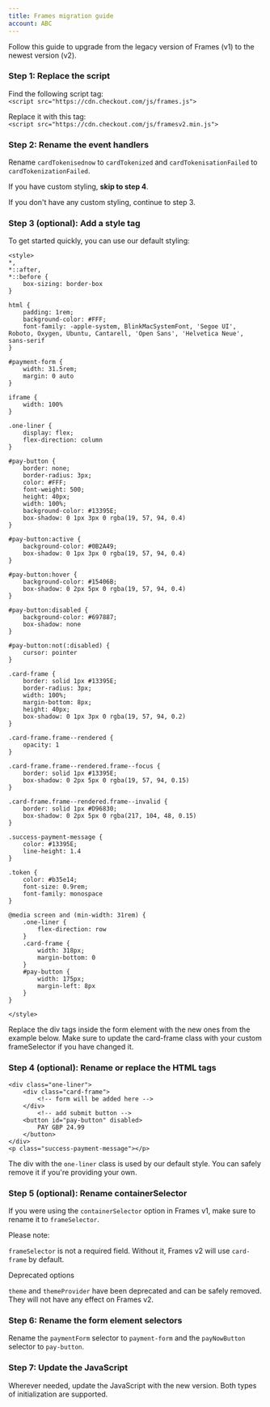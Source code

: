 ```yaml
---
title: Frames migration guide
account: ABC
---
```


Follow this guide to upgrade from the legacy version of Frames (v1) to the newest version (v2).

### Step 1: Replace the script

Find the following script tag:  
`<script src="https://cdn.checkout.com/js/frames.js">`

Replace it with this tag:  
`<script src="https://cdn.checkout.com/js/framesv2.min.js">`

### Step 2: Rename the event handlers

Rename `cardTokenisednow` to `cardTokenized` and `cardTokenisationFailed` to `cardTokenizationFailed`.

If you have custom styling, **skip to step 4**.

If you don't have any custom styling, continue to step 3.

### Step 3 (optional): Add a style tag

To get started quickly, you can use our default styling:

    
    <style>
    *,
    *::after,
    *::before {
    	box-sizing: border-box
    }
    
    html {
    	padding: 1rem;
    	background-color: #FFF;
    	font-family: -apple-system, BlinkMacSystemFont, 'Segoe UI', Roboto, Oxygen, Ubuntu, Cantarell, 'Open Sans', 'Helvetica Neue', sans-serif
    }
    
    #payment-form {
    	width: 31.5rem;
    	margin: 0 auto
    }
    
    iframe {
    	width: 100%
    }
    
    .one-liner {
    	display: flex;
    	flex-direction: column
    }
    
    #pay-button {
    	border: none;
    	border-radius: 3px;
    	color: #FFF;
    	font-weight: 500;
    	height: 40px;
    	width: 100%;
    	background-color: #13395E;
    	box-shadow: 0 1px 3px 0 rgba(19, 57, 94, 0.4)
    }
    
    #pay-button:active {
    	background-color: #0B2A49;
    	box-shadow: 0 1px 3px 0 rgba(19, 57, 94, 0.4)
    }
    
    #pay-button:hover {
    	background-color: #15406B;
    	box-shadow: 0 2px 5px 0 rgba(19, 57, 94, 0.4)
    }
    
    #pay-button:disabled {
    	background-color: #697887;
    	box-shadow: none
    }
    
    #pay-button:not(:disabled) {
    	cursor: pointer
    }
    
    .card-frame {
    	border: solid 1px #13395E;
    	border-radius: 3px;
    	width: 100%;
    	margin-bottom: 8px;
    	height: 40px;
    	box-shadow: 0 1px 3px 0 rgba(19, 57, 94, 0.2)
    }
    
    .card-frame.frame--rendered {
    	opacity: 1
    }
    
    .card-frame.frame--rendered.frame--focus {
    	border: solid 1px #13395E;
    	box-shadow: 0 2px 5px 0 rgba(19, 57, 94, 0.15)
    }
    
    .card-frame.frame--rendered.frame--invalid {
    	border: solid 1px #D96830;
    	box-shadow: 0 2px 5px 0 rgba(217, 104, 48, 0.15)
    }
    
    .success-payment-message {
    	color: #13395E;
    	line-height: 1.4
    }
    
    .token {
    	color: #b35e14;
    	font-size: 0.9rem;
    	font-family: monospace
    }
    
    @media screen and (min-width: 31rem) {
    	.one-liner {
    		flex-direction: row
    	}
    	.card-frame {
    		width: 318px;
    		margin-bottom: 0
    	}
    	#pay-button {
    		width: 175px;
    		margin-left: 8px
    	}
    }
    
    </style>
    

  

Replace the div tags inside the form element with the new ones from the example below. Make sure to update the card-frame class with your custom frameSelector if you have changed it.

### Step 4 (optional): Rename or replace the HTML tags 

    <div class="one-liner">
        <div class="card-frame">
            <!-- form will be added here -->
        </div>
            <!-- add submit button -->
        <button id="pay-button" disabled>
            PAY GBP 24.99
        </button>
    </div>
    <p class="success-payment-message"></p>
    

The div with the `one-liner` class is used by our default style. You can safely remove it if you're providing your own.

### Step 5 (optional): Rename containerSelector

If you were using the `containerSelector` option in Frames v1, make sure to rename it to `frameSelector`.  

Please note:

`frameSelector` is not a required field. Without it, Frames v2 will use `card-frame` by default.

Deprecated options

`theme` and `themeProvider` have been deprecated and can be safely removed. They will not have any effect on Frames v2.

### Step 6: Rename the form element selectors

Rename the `paymentForm` selector to `payment-form` and the `payNowButton` selector to `pay-button`.

### Step 7: Update the JavaScript

Wherever needed, update the JavaScript with the new version. Both types of initialization are supported.
